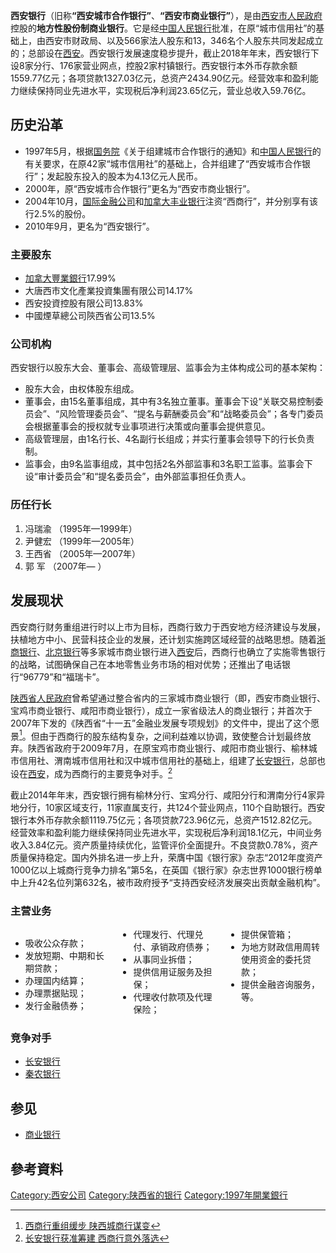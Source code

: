{{Bank Financial Information
| name = 西安银行股份有限公司
| else_name = Bank of Xian
| image = [[File:Bank_of_Xian_Logo.png|260px]]
| full_name = 
| abbreviated_name = 西安银行
| market_information =
| CNAPS_code = 
| isin_code = 
| swift_code = 
| WKN_Number = 
| CBRC_code =
| NACAO_code =
| iban_code =
| finance_code_list = 
| finance_code = 
| banktype = [[城市商业银行|城市商业银行]]
| open_date = {{start date and age|1997|5|p=yes}}
| closing_date =
| zip_code = 
| location = {{PRC}}<br>[[陕西省|陕西省]][[西安市|西安市]]高新路60号
| slogan = 西安银行，成您所想  
| chairman = 郭军
| president = 郭军
| revenue = 59.76亿元人民币（2018年末）
| operating_income = 
| net_income = 
| assets = 2434.90亿元人民币（2018年末）
| equity = 
| capital = 
| num_employees = 
| major_shareholder = 
| subsid = 
| homepage = [http://www.xacbank.com/ 西安银行]
| footnotes = 
}}

'''西安银行'''（旧称'''“西安城市合作银行”'''、'''“西安市商业银行”'''），是由[[西安市|西安市人民政府]]控股的'''地方性股份制商业银行'''。它是经[[中国人民银行|中国人民银行]]批准，在原“城市信用社”的基础上，由西安市财政局、以及566家法人股东和13，346名个人股东共同发起成立的；总部设在[[西安|西安]]。西安银行发展速度稳步提升，截止2018年年末，西安银行下设8家分行、176家营业网点，控股2家村镇银行。西安银行本外币存款余额1559.77亿元；各项贷款1327.03亿元，总资产2434.90亿元。经营效率和盈利能力继续保持同业先进水平，实现税后净利润23.65亿元，营业总收入59.76亿。

==历史沿革==
*1997年5月，根据[[中华人民共和国国务院|国务院]]《关于组建城市合作银行的通知》和[[中国人民银行|中国人民银行]]的有关要求，在原42家“城市信用社”的基础上，合并组建了“西安城市合作银行”；发起股东投入的股本为4.13亿元人民币。
*2000年，原“西安城市合作银行”更名为“西安市商业银行”。
*2004年10月，[[国际金融公司|国际金融公司]]和[[加拿大丰业银行|加拿大丰业银行]]注资“西商行”，并分别享有该行2.5%的股份。
*2010年9月，更名为“西安银行”。

===主要股东===
*[[加拿大豐業銀行|加拿大豐業銀行]]17.99% 
*大唐西市文化產業投資集團有限公司14.17% 
*西安投資控股有限公司13.83% 
*中國煙草總公司陝西省公司13.5% 

===公司机构===
西安银行以股东大会、董事会、高级管理层、监事会为主体构成公司的基本架构：
*股东大会，由权体股东组成。
*董事会，由15名董事组成，其中有3名独立董事。董事会下设“关联交易控制委员会”、“风险管理委员会”、“提名与薪酬委员会”和“战略委员会”；各专门委员会根据董事会的授权就专业事项进行决策或向董事会提供意见。
*高级管理层，由1名行长、4名副行长组成；并实行董事会领导下的行长负责制。
*监事会，由9名监事组成，其中包括2名外部监事和3名职工监事。监事会下设“审计委员会”和“提名委员会”，由外部监事担任负责人。

===历任行长===
#冯瑞渝 （1995年—1999年）
#尹健宏 （1999年—2005年）
#王西省 （2005年—2007年）
#郭  军 （2007年— ）

==发展现状==
西安商行财务重组进行时以上市为目标，西商行致力于西安地方经济建设与发展，扶植地方中小、民营科技企业的发展，还计划实施跨区域经营的战略思想。随着[[浙商银行|浙商银行]]、[[北京银行|北京银行]]等多家城市商业银行进入[[西安|西安]]后，西商行也确立了实施零售银行的战略，试图确保自己在本地零售业务市场的相对优势；还推出了电话银行“96779”和“福瑞卡”。

[[陕西省人民政府|陕西省人民政府]]曾希望通过整合省内的三家城市商业银行（即，西安市商业银行、宝鸡市商业银行、咸阳市商业银行），成立一家省级法人的商业银行；并首次于2007年下发的《陕西省“十一五”金融业发展专项规划》的文件中，提出了这个愿景<ref>[http://www.ceeh.com.cn/shows.asp?id=2775 西商行重组缓步 陕西城商行谋变]{{Dead link|date=2018年6月 |bot=InternetArchiveBot |fix-attempted=no }}</ref>。但由于西商行的股东结构复杂，之间利益难以协调，致使整合计划最终放弃。陕西省政府于2009年7月，在原宝鸡市商业银行、咸阳市商业银行、榆林城市信用社、渭南城市信用社和汉中城市信用社的基础上，组建了[[长安银行|长安银行]]，总部也设在[[西安|西安]]，成为西商行的主要竞争对手。<ref>[http://www.ceeh.com.cn/shows.asp?id=4477 长安银行获准筹建 西商行意外落选]{{Dead link|date=2018年6月 |bot=InternetArchiveBot |fix-attempted=no }}</ref>

截止2014年年末，西安银行拥有榆林分行、宝鸡分行、咸阳分行和渭南分行4家异地分行，10家区域支行，11家直属支行，共124个营业网点，110个自助银行。西安银行本外币存款余额1119.75亿元；各项贷款723.96亿元，总资产1512.82亿元。经营效率和盈利能力继续保持同业先进水平，实现税后净利润18.1亿元，中间业务收入3.84亿元。资产质量持续优化，监管评价全面提升。不良贷款0.78%，资产质量保持稳定。国内外排名进一步上升，荣膺中国《银行家》杂志“2012年度资产1000亿以上城商行竞争力排名”第5名，在英国《银行家》杂志世界1000银行榜单中上升42名位列第632名，被市政府授予“支持西安经济发展突出贡献金融机构”。  

===主营业务===
<div style="-moz-column-count:3; column-count:3;">
*吸收公众存款；
*发放短期、中期和长期贷款；
*办理国内结算；
*办理票据贴现；
*发行金融债券；
*代理发行、代理兑付、承销政府债券；
*从事同业拆借；
*提供信用证服务及担保；
*代理收付款项及代理保险；
*提供保管箱；
*为地方财政信用周转使用资金的委托贷款；
*提供金融咨询服务，等。
</div>

===竞争对手===
*[[长安银行|长安银行]]
*[[秦农银行|秦农银行]]

==参见==
*[[商业银行|商业银行]]

==參考資料==
{{Reflist}}

{{中华人民共和国城市商业银行}}
[[Category:西安公司|Category:西安公司]]
[[Category:陕西省的银行|Category:陕西省的银行]]
[[Category:1997年開業銀行|Category:1997年開業銀行]]